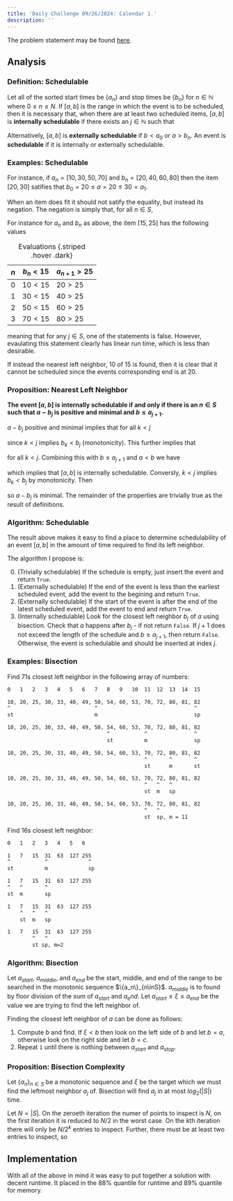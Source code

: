 ```yaml
---
title: 'Daily Challenge 09/26/2024: Calendar 1.'
description: '' 
---
```



The problem statement may be found [here](https://leetcode.com/problems/my-calendar-i).


## Analysis


### Definition: Schedulable

Let all of the sorted start times be $\{a_n\}$ and stop times be $\{b_n\}$ for 
$n\in \mathbb{N}$ where $0 \le n \le N$. If $[a, b]$ is the range in which 
the event is to be scheduled, then it is necessary that, when there are at 
least two scheduled items, $[a, b]$ is **internally schedulable** if there 
exists an $j \in \mathbb{N}$ such that

\begin{equation}
  b_j \leq a \land b \leq a_{j+1} 
\end{equation}

Alternatively, $[a, b]$ is **externally schedulable** if $b < a_0$ or 
$a > b_n$. An event is **schedulable** if it is internally or externally 
schedulable.


### Examples: Schedulable

For instance, if $a_n = [10, 30, 50, 70]$ and $b_n = [20, 40, 60, 80]$ then 
the item $[20, 30]$ satifies that $b_0 = 20 \leq a = 20 \leq 30 = a_1$. 

When an item does fit it should not satify the equality, but instead its 
negation. The negation is simply that, for all $n \in S$,

\begin{equation}
  b_j > a \lor b > a_{j+1}
\end{equation}


For instance for $a_n$ and $b_n$ as above, the item $[15, 25]$ has the 
following values

|$n$    | $b_n < 15$  | $a_{n+1} > 25$ | 
|-------|-------------|----------------|
|$0$    | $10 < 15$   | $20 > 25$      |
|$1$    | $30 < 15$   | $40 > 25$      |
|$2$    | $50 < 15$   | $60 > 25$      |
|$3$    | $70 < 15$   | $80 > 25$      |

: Evaluations {.striped .hover .dark}

meaning that for any $j \in S$, one of the statements is false. However, 
evaulating this statement clearly has linear run time, which is less than 
desirable. 

If instead the nearest left neighbor, $10$ of $15$ is found, then it is clear 
that it cannot be scheduled since the events corresponding end is at $20$.


### Proposition: Nearest Left Neighbor

**The event $[a, b]$ is internally schedulable if and only if there is an 
$n \in S$ such that $a - b_j$ is positive and minimal and $b \le a_{j+1}$.**


$a - b_j$ positive and minimal implies that for all $k < j$

\begin{equation}
  0 \le a - b_j \lt a - b_k
\end{equation}

since $k < j$ implies $b_k \lt b_j$ (monotonicity). This further implies that

\begin{multline}
  \begin{split}
    -a \le - b_j \lt -b_k \\
    a \ge b_j \ge b_k 
  \end{split}
\end{multline}

for all $k < j$. Combining this with $b \le a_{j+1}$ and $a < b$ we have

\begin{equation}
  b_j \le a \lt b \le a_{j+1}
\end{equation}

which implies that $[a, b]$ is internally schedulable. Conversly, $k < j$ 
implies $b_k \lt b_j$ by monotonicity. Then 

\begin{equation}
  \begin{split}
    b_k \lt b_j \le a \\
    b_k - a \lt b_j - a \le 0 \\
    a - b_k \gt a - b_j \ge 0
  \end{split}
\end{equation}

so $a - b_j$ is minimal. The remainder of the properties are trivially true as 
the result of definitions.


### Algorithm: Schedulable

The result above makes it easy to find a place to determine schedulability of
an event $[a, b]$ in the amount of time required to find its left neighbor.

The algorithm I propose is:

0. (Trivially schedulable) If the schedule is empty, just insert the event and 
   return ``True``.
1. (Externally schedulable) If the end of the event is less than the earliest 
   scheduled event, add the event to the begining and return ``True``. 
2. (Externally schedulable) If the start of the event is after the end of the 
   latest scheduled event, add the event to end and return ``True``.
3. (Internally schedulable) Look for the closest left neighbor $b_j$ of $a$ 
   using bisection. Check that $a$ happens after $b_j$ - if not return 
   ``False``. If $j+1$ does not exceed the length of the schedule and 
   $b \ge a_{j+1}$, then return ``False``. Otherwise, the event is schedulable
   and should be inserted at index $j$.


### Examples: Bisection

Find 71s closest left neighbor in the following array of numbers:


```default
0   1   2   3   4   5   6   7   8   9   10  11  12  13  14  15

10, 20, 25, 30, 33, 40, 49, 50, 54, 60, 53, 70, 72, 80, 81, 82
^                           ^                               ^      
st                          m                               sp

10, 20, 25, 30, 33, 40, 49, 50, 54, 60, 53, 70, 72, 80, 81, 82
                                ^           ^               ^
                                st          m               sp

10, 20, 25, 30, 33, 40, 49, 50, 54, 60, 53, 70, 72, 80, 81, 82
                                            ^       ^       ^
                                            st      m       st

10, 20, 25, 30, 33, 40, 49, 50, 54, 60, 53, 70, 72, 80, 81, 82
                                            ^   ^   ^
                                            st  m   sp

10, 20, 25, 30, 33, 40, 49, 50, 54, 60, 53, 70, 72, 80, 81, 82
                                            ^   ^
                                            st  sp, m = 11
```


Find 16s closest left neighbor:


```default
0   1   2   3   4   5   6

1   7   15  31  63  127 255
^           ^             ^
st          m             sp

1   7   15  31  63  127 255
^   ^       ^
st  m       sp

1   7   15  31  63  127 255
    ^   ^   ^
    st  m   sp

1   7   15  31  63  127 255
        ^   ^
        st sp, m=2
```

### Algorithm: Bisection

Let $a_{start}$, $a_{middle}$, and $a_{end}$ be the start, middle, and end of 
the range to be searched in the monotonic sequence $\{a_n\}_{n\inS}$. 
$a_{middle}$ is to found by floor division of the sum of $a_{start}$ and 
$a_end$. Let $a_{start} \le \xi \le a_{end}$ be the value we are trying to find 
the left neighbor of.

Finding the closest left neighbor of $a$ can be done as follows:

1. Compute $b$ and find. If $\xi < b$ then look on the left side of $b$ and 
   let $b=a$, otherwise look on the right side and let $b=c$.
2. Repeat ``1`` until there is nothing between $a_{start}$ and $a_{stop}$.


### Proposition: Bisection Complexity

Let $\{a_n\}_{n\in S}$ be a monotonic sequence and $\xi$ be the target which 
we must find the leftmost neighbor $a_j$ of. Bisection will find $a_j$ in 
at most $log_2(|S|)$ time.

Let $N = |S|$. On the zeroeth iteration the numer of points to inspect is $N$,
on the first iteration it is reduced to $N / 2$ in the worst case. On the 
$k$th iteration there will only be $N / 2^{k}$ entries to inspect. Further, 
there must be at least two entries to inspect, so

\begin{equation}
  \begin{split}
    \frac{N}{2 ^ k} > 2 \\
      \implies N > 2 ^ {k+1} \\
      \implies log_2(N) > k + 1
  \end{split}
\end{equation}


## Implementation

With all of the above in mind it was easy to put together a solution with 
decent runtime. It placed in the $88\%$ quantile for runtime and $89\%$ 
quantile for memory.


```.python
```


